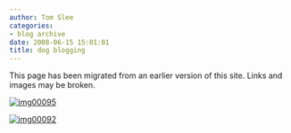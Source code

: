 ```yaml
---
author: Tom Slee
categories:
- blog archive
date: 2008-06-15 15:01:01
title: dog blogging
---
```


::: {.callout-note}

This page has been migrated from an earlier version of this site. 
Links and images may be broken.

:::



				

  



  

[![img00095](http://whimsley.typepad.com/.a/6a00d83451d3b369e200e553707ed18834-115si)](http://whimsley.typepad.com/.a/6a00d83451d3b369e200e553707ed18834-pi)  
  






  



  

[![img00092](http://whimsley.typepad.com/.a/6a00d83451d3b369e200e55355c4f38833-115si)](http://whimsley.typepad.com/.a/6a00d83451d3b369e200e55355c4f38833-pi)  
  



  

  



		
